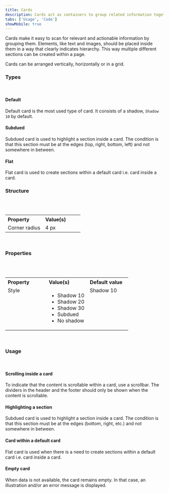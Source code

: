 ```yaml
---
title: Cards
description: Cards act as containers to group related information together.
tabs: ['Usage', 'Code']
showMobile: true
---
```


Cards make it easy to scan for relevant and actionable information by grouping them. Elements, like text and images, should be placed inside them in a way that clearly indicates hierarchy. This way multiple different sections can be created within a page.

Cards can be arranged vertically, horizontally or in a grid.
<br/>

### Types
<br/>

#### Default

Default card is the most used type of card. It consists of a shadow, `Shadow 10` by default.
<Preview name='components-card-default-card--default-card' />

#### Subdued

Subdued card is used to highlight a section inside a card. The condition is that this section must be at the edges (top, right, bottom, left) and not somewhere in between.
<Preview name='components-card-subdued--subdued' />

#### Flat

Flat card is used to create sections within a default card i.e. card inside a card.
<Preview name='components-card-flat--flat' />
<br/>

### Structure
<br/>
<br/>

<table style="width: 100%">
 <tbody>
  <tr>
    <th style="width:50%; text-align: left;">Property</th>
    <th style="width:50%; text-align: left;">Value(s)</th>
  </tr>
  <tr style="vertical-align: top">
    <td>Corner radius</td>
    <td>4 px</td>
  </tr>
 </tbody>
</table>

<br/>

### Properties
<br/>
<br/>

<table style="width: 100%">
  <tbody>
    <tr>
      <th style="width:33%; text-align: left;">Property</th>
      <th style="width:33%; text-align: left;">Value(s)</th>
      <th style="width:33%; text-align: left;">Default value</th>
    </tr>
    <tr style="vertical-align: top">
      <td>Style</td>
      <td>
          <ul>
              <li>Shadow 10</li>
              <li>Shadow 20</li>
              <li>Shadow 30</li>
              <li>Subdued</li>
              <li>No shadow</li>
          </ul>
      </td>
      <td>Shadow 10</td>
    </tr>
  </tbody>
</table>
<br/>

### Usage
<br/>

#### Scrolling inside a card
To indicate that the content is scrollable within a card, use a scrollbar. The dividers in the header and the footer should only be shown when the content is scrollable.

<Preview name="components-card-default-card--default-card" />

#### Highlighting a section
Subdued card is used to highlight a section inside a card. The condition is that this section must be at the edges (bottom, right, etc.) and not somewhere in between.

<Preview name="components-card-subdued--subdued" />

#### Card within a default card
Flat card is used when there is a need to create sections within a default card i.e. card inside a card.

<Preview name="components-card-card-within-a-card--card-within-a-card" />

#### Empty card
When data is not available, the card remains empty. In that case, an illustration and/or an error message is displayed.

<Preview name="components-card-default-card--default-card" />